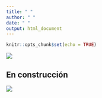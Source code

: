 ```yaml
---
title: " "
author: " "
date: " "
output: html_document
---
```


```r
knitr::opts_chunk$set(echo = TRUE)
```

![](img/Modulo3.png)

## En construcción

![](img/enconstruccion.gif)